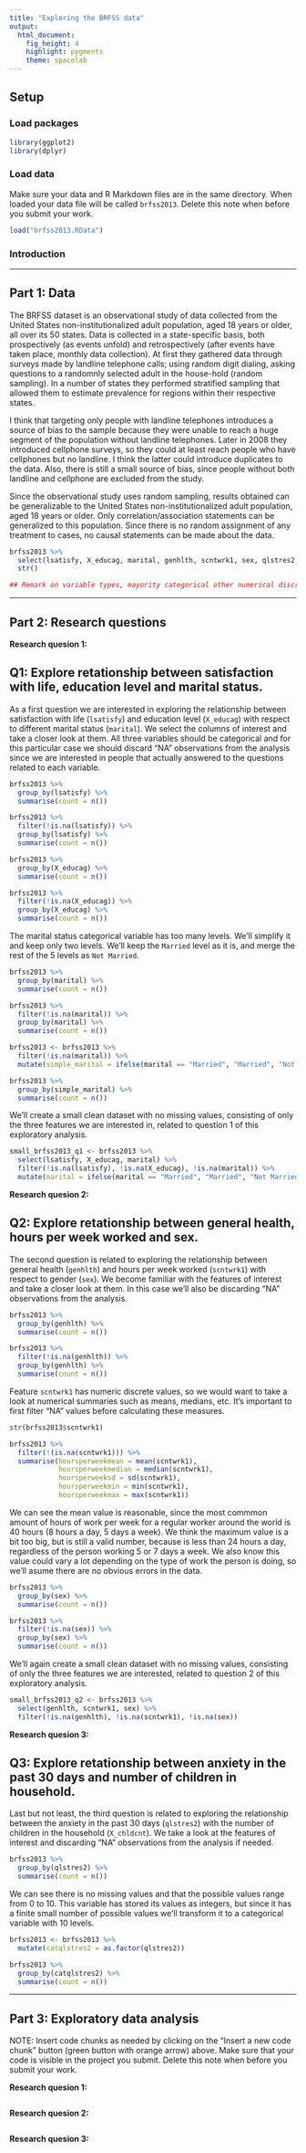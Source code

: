 ```yaml
---
title: "Exploring the BRFSS data"
output: 
  html_document: 
    fig_height: 4
    highlight: pygments
    theme: spacelab
---
```


## Setup

### Load packages

```r
library(ggplot2)
library(dplyr)
```

### Load data

Make sure your data and R Markdown files are in the same directory. When loaded
your data file will be called `brfss2013`. Delete this note when before you submit 
your work. 

```r
load("brfss2013.RData")
```

### Introduction

<!-- After your introduction (which can be written later) data section should be fairly straightforward. Something along the lines of “I investigated these questions using the BRFSS dataset. This was collected from POPULATION using METHOD. Results ARE / ARE NOT generalizable to ANOTHER?POPULATION. STATEMENT ABOUT CAUSALITY" is sufficient. (I’m pretty confident you know the answers to fill in those blanks.) You will also need to address potential biases. They don't have to be actually present in the data, but given BRFSS codebook's information you should be able to find 2 or 3 things to keep in mind as you use their data. Do not just copy the BRFSS codebook without rewriting it in your own words and explaining what it means.  -->

<!-- 2 pt for correct reasoning for generabizability – Answer should discuss whether random sampling was used. Learners might discuss any reservations, those should be well justified. -->

<!-- 1 pt for correct reasoning for causality – Answer should discuss whether random assignment was used. -->

* * *

## Part 1: Data
The BRFSS dataset is an observational study of data collected from the United States non-institutionalized adult population, aged 18 years or older, all over its 50 states. Data is collected in a state-specific basis, both prospectively (as events unfold) and retrospectively (after events have taken place, monthly data collection). At first they gathered data through surveys made by landline telephone calls; using random digit dialing, asking questions to a randomnly selected adult in the house-hold (random sampling). In a number of states they performed stratified sampling that allowed them to estimate prevalence for regions within their respective states.

I think that targeting only people with landline telephones introduces a source of bias to the sample because they were unable to reach a huge segment of the population without landline telephones. Later in 2008 they introduced cellphone surveys, so they could at least reach people who have cellphones but no landline. I think the latter could introduce duplicates to the data. Also, there is still a small source of bias, since people without both landline and cellphone are excluded from the study.

Since the observational study uses random sampling, results obtained can be generalizable to the United States non-institutionalized adult population, aged 18 years or older. Only correlation/association statements can be generalized to this population. Since there is no random assignment of any treatment to cases, no causal statements can be made about the data.

```r
brfss2013 %>%
  select(lsatisfy, X_educag, marital, genhlth, scntwrk1, sex, qlstres2, X_chldcnt) %>%
  str()

## Remark on variable types, mayority categorical other numerical discrete variables.
```

* * *

## Part 2: Research questions

**Research quesion 1:**

## Q1: Explore retationship between satisfaction with life, education level and marital status.
As a first question we are interested in exploring the relationship between satisfaction with life (`lsatisfy`) and education level (`X_educag`) with respect to different marital status (`marital`). We select the columns of interest and take a closer look at them. All three variables should be categorical and for this particular case we should discard "NA" observations from the analysis since we are interested in people that actually answered to the questions related to each variable.

```r
brfss2013 %>% 
  group_by(lsatisfy) %>%
  summarise(count = n())
```

```r
brfss2013 %>% 
  filter(!is.na(lsatisfy)) %>%
  group_by(lsatisfy) %>%
  summarise(count = n())
```

```r
brfss2013 %>% 
  group_by(X_educag) %>%
  summarise(count = n())
```

```r
brfss2013 %>% 
  filter(!is.na(X_educag)) %>%
  group_by(X_educag) %>%
  summarise(count = n())
```

The marital status categorical variable has too many levels. We'll simplify it and keep only two levels. We'll keep the `Married` level as it is, and merge the rest of the 5 levels as `Not Married`.

```r
brfss2013 %>% 
  group_by(marital) %>% 
  summarise(count = n())
```

```r
brfss2013 %>% 
  filter(!is.na(marital)) %>%
  group_by(marital) %>% 
  summarise(count = n())
```

```r
brfss2013 <- brfss2013 %>% 
  filter(!is.na(marital)) %>%
  mutate(simple_marital = ifelse(marital == "Married", "Married", "Not Married"))

brfss2013 %>% 
  group_by(simple_marital) %>%
  summarise(count = n())
```

We'll create a small clean dataset with no missing values, consisting of only the three features we are interested in, related to question 1 of this exploratory analysis. 

```r
small_brfss2013_q1 <- brfss2013 %>% 
  select(lsatisfy, X_educag, marital) %>%
  filter(!is.na(lsatisfy), !is.na(X_educag), !is.na(marital)) %>%
  mutate(marital = ifelse(marital == "Married", "Married", "Not Married"))
```

**Research quesion 2:**

## Q2: Explore retationship between general health, hours per week worked and sex.
The second question is related to exploring the relationship between general health (`genhlth`) and hours per week worked (`scntwrk1`) with respect to gender (`sex`). We become familiar with the features of interest and take a closer look at them. In this case we'll also be discarding "NA" observations from the analysis.

```r
brfss2013 %>% 
  group_by(genhlth) %>%
  summarise(count = n())
```

```r
brfss2013 %>% 
  filter(!is.na(genhlth)) %>%
  group_by(genhlth) %>%
  summarise(count = n())
```

Feature `scntwrk1` has numeric discrete values, so we would want to take a look at numerical summaries such as means, medians, etc. It's important to first filter "NA" values before calculating these measures.

```r
str(brfss2013$scntwrk1)
```

<!-- To do this we can turn the numeric age variable into a categorical variable based on whether people are 65 years or older or younger than 65. Once again we make use of the `mutate()` and `ifelse()` functions -->

```r
brfss2013 %>% 
  filter(!(is.na(scntwrk1))) %>%
  summarise(hoursperweekmean = mean(scntwrk1), 
            hoursperweekmedian = median(scntwrk1), 
            hoursperweeksd = sd(scntwrk1), 
            hoursperweekmin = min(scntwrk1), 
            hoursperweekmax = max(scntwrk1))
```

We can see the mean value is reasonable, since the most commmon amount of hours of work per week for a regular worker around the world is 40 hours (8 hours a day, 5 days a week). We think the maximum value is a bit too big, but is still a valid number, because is less than 24 hours a day, regardless of the person working 5 or 7 days a week. We also know this value could vary a lot depending on the type of work the person is doing, so we'll asume there are no obvious errors in the data.

```r
brfss2013 %>% 
  group_by(sex) %>%
  summarise(count = n())
```

```r
brfss2013 %>% 
  filter(!is.na(sex)) %>%
  group_by(sex) %>%
  summarise(count = n())
```

We'll again create a small clean dataset with no missing values, consisting of only the three features we are interested, related to question 2 of this exploratory analysis. 

```r
small_brfss2013_q2 <- brfss2013 %>% 
  select(genhlth, scntwrk1, sex) %>%
  filter(!is.na(genhlth), !is.na(scntwrk1), !is.na(sex))
```

**Research quesion 3:**

## Q3: Explore retationship between anxiety in the past 30 days and number of children in household.
Last but not least, the third question is related to exploring the relationship between the anxiety in the past 30 days (`qlstres2`) with the number of children in the household (`X_chldcnt`). We take a look at the features of interest and discarding "NA" observations from the analysis if needed.

```r
brfss2013 %>% 
  group_by(qlstres2) %>%
  summarise(count = n())
```

We can see there is no missing values and that the possible values range from 0 to 10. This variable has stored its values as integers, but since it has a finite small number of possible values we'll transform it to a categorical variable with 10 levels.

```r
brfss2013 <- brfss2013 %>% 
  mutate(catqlstres2 = as.factor(qlstres2))
```

```r
brfss2013 %>% 
  group_by(catqlstres2) %>%
  summarise(count = n())
```

* * *

## Part 3: Exploratory data analysis

NOTE: Insert code chunks as needed by clicking on the "Insert a new code chunk" 
button (green button with orange arrow) above. Make sure that your code is visible
in the project you submit. Delete this note when before you submit your work.

**Research quesion 1:**

```r

```



**Research quesion 2:**

```r

```



**Research quesion 3:**

```r

```

